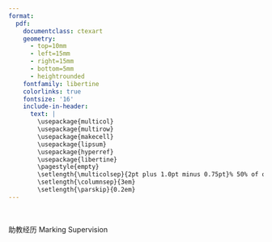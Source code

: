 ```yaml
---
format:
  pdf:
    documentclass: ctexart
    geometry:
      - top=10mm
      - left=15mm
      - right=15mm
      - bottom=5mm
      - heightrounded
    fontfamily: libertine
    colorlinks: true
    fontsize: '16'
    include-in-header:
      text: |
        \usepackage{multicol}
        \usepackage{multirow}
        \usepackage{makecell}
        \usepackage{lipsum}
        \usepackage{hyperref}
        \usepackage{libertine}
        \pagestyle{empty}
        \setlength{\multicolsep}{2pt plus 1.0pt minus 0.75pt}% 50% of original values
        \setlength{\columnsep}{3em}
        \setlength{\parskip}{0.2em}
---
```



<!-- TITLE -->
\begin{huge}
\begin{center}

{\bf 王 鹏翔  \ \ \ WANG PENGXIANG}

\end{center}
\end{huge}

<!-- CONTACT INFO -->
\begin{center}
shawn.pxwang@gmail.com ∙ \href{https://www.linkedin.com/in/pengxiang-wang-25643b1a5/}{领英主页} ∙ \href{https://github.com/pengxiang-wang}{GitHub} ∙ \href{https://scholar.google.com/citations?user=RkFkhpAAAAAJ&hl=zh}{Google 学术}
\end{center}
\vspace{15pt}




<!-- EDUCATION: 1ST BULLET -->
\begin{large}
{\bf 教育经历}
\vspace{0.25em}
\hrule
\vspace{0.25em}
\begin{tabular}{clr}
    \multirow{2}{*}{
    \includegraphics[height=2em]{../assets/uob-logo-simple.jpg}
     }
&{\bf \href{https://www.bristol.ac.uk}{英国布里斯托大学}, \href{https://www.bristol.ac.uk/engineering/schools/eng-maths-tech/}{工程数学与技术学院}}
&2023.12 - 2024.12\\
&
访问学者, 导师: \href{https://research-information.bris.ac.uk/en/persons/weiru-liu}{Weiru Liu 教授}, \href{https://people.uwe.ac.uk/Person/JunHong}{Jun Hong 教授}& \\
\end{tabular}


\vspace{0.25em}
\begin{tabular}{clr}
    \multirow{2}{*}{
    \includegraphics[height=2em]{../assets/pku-logo-simple.png}
     }
&{\bf \href{https://english.pku.edu.cn}{北京大学}, \href{http://english.math.pku.edu.cn}{数学科学学院}}
& 2020.09 - 至今\\
&
博士生, 应用数学专业, 导师: \href{http://english.math.pku.edu.cn//Faculty/Facuity/ALL/old_site_Faculty_ALL_2_80.htm}{牟克典副教授}\\
\end{tabular}



\vspace{0.25em}
\begin{tabular}{clr}
    \multirow{2}{*}{
    \includegraphics[height=2em]{../assets/bit-logo-simple.jpg}
     }
&{\bf \href{https://english.bit.edu.cn}{北京理工大学}, \href{https://math.bit.edu.cn}{数学与统计学院}}
&Aug 2016 - Jul 2020\\
&
理学学士, 信息与计算科学专业\\
\end{tabular}

\end{large}



\vspace{0.25em}

<!-- PUBLICATIONS -->
\begin{large}
{\bf 发表文章}
\vspace{0.25em}
\hrule
\vspace{0.25em}


\begin{tabular}{lr}
{\bf \href{https://link.springer.com/chapter/10.1007/978-3-031-70352-2_9}{AdaHAT: Adaptive Hard Attention to the Task in Task-Incremental Learning}}
&ECML PKDD 2024\\
& \\
\end{tabular}
\end{large}\


助教经历 Marking Supervision


